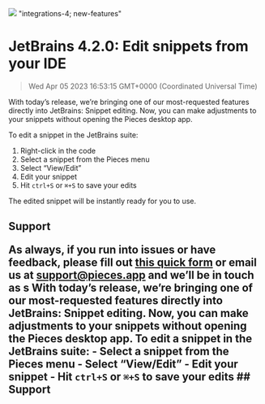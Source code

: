 ![](https://uploads-ssl.webflow.com/6143afec68f555387049efb3/630d8426d6df89467a9230ae_ezgif_com-gif-maker54_22e5ef23aa670c74e6e99ae83ece0b77_2000.png)
"integrations-4; new-features"
# JetBrains 4.2.0: Edit snippets from your IDE
> Wed Apr 05 2023 16:53:15 GMT+0000 (Coordinated Universal Time)
<p>With today’s release, we’re bringing one of our most-requested features directly into JetBrains: Snippet editing. Now, you can make adjustments to your snippets without opening the Pieces desktop app.<p.new.line><p>To edit a snippet in the JetBrains suite:<p.new.line><ol type="1"><li>Right-click in the code<li.new.line><li>Select a snippet from the Pieces menu<li.new.line><li>Select “View/Edit”<li.new.line><li>Edit your snippet<li.new.line><li>Hit <code>ctrl+S</code> or <code>⌘+S</code> to save your edits<li.new.line></ol><p>The edited snippet will be instantly ready for you to use.<p.new.line><h2 id="7e68d">Support<h2.new.line><p>As always, if you run into issues or have feedback, please fill out <a href="https://getpieces.typeform.com/to/mCjBSIjF" target="_blank" rel="noopener noreferrer">this quick form</a> or email us at <a href="mailto:support@pieces.app" target="_blank" rel="noopener noreferrer">support@pieces.app</a> and we’ll be in touch as s
With today’s release, we’re bringing one of our most-requested features directly into JetBrains: Snippet editing. Now, you can make adjustments to your snippets without opening the Pieces desktop app.
To edit a snippet in the JetBrains suite:
- Select a snippet from the Pieces menu
- Select “View/Edit”
- Edit your snippet
- Hit <code>ctrl+S</code> or <code>⌘+S</code> to save your edits
## Support
